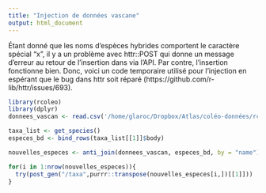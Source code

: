 ```yaml
---
title: "Injection de données vascane"
output: html_document
---
```


Étant donné que les noms d'espèces hybrides comportent le caractère spécial "x", il y a un problème avec httr::POST qui donne un message d'erreur au retour de l'insertion dans via l'API. Par contre, l'insertion fonctionne bien. Donc, voici un code temporaire utilisé pour l'injection en espérant que le bug dans httr soit réparé (https://github.com/r-lib/httr/issues/693). 


````r

library(rcoleo)
library(dplyr)
donnees_vascan <- read.csv('/home/glaroc/Dropbox/Atlas/coléo-données/rcoleo_plantes_vasculaires_FL2021_avechybride.csv',sep='|')

taxa_list <- get_species()
especes_bd <- bind_rows(taxa_list[[1]]$body)

nouvelles_especes <- anti_join(donnees_vascan, especes_bd, by = "name")

for(i in 1:nrow(nouvelles_especes)){
  try(post_gen("/taxa",purrr::transpose(nouvelles_especes[i,])[[1]]))
}

````